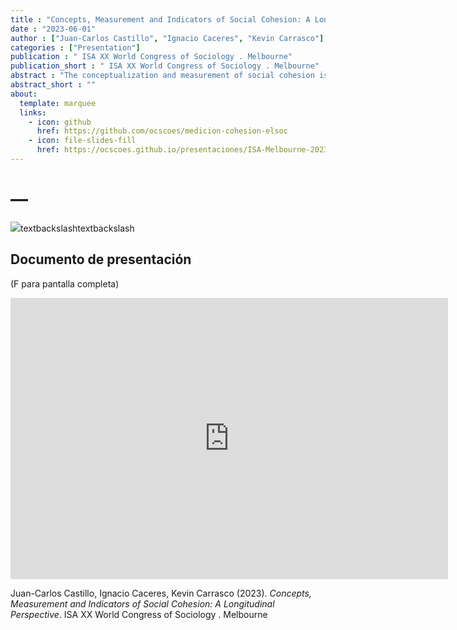 ```yaml
---
title : "Concepts, Measurement and Indicators of Social Cohesion: A Longitudinal Perspective"
date : "2023-06-01"
author : ["Juan-Carlos Castillo", "Ignacio Caceres", "Kevin Carrasco"]
categories : ["Presentation"]
publication : " ISA XX World Congress of Sociology . Melbourne"
publication_short : " ISA XX World Congress of Sociology . Melbourne"
abstract : "The conceptualization and measurement of social cohesion is far from being consensual. The different proposals coming from the academia as well as public interest organizations are diverse, making the assessment and comparison of social cohesion indicators and indexes a difficult task. In the present paper we first describe and compare several international projects aimed at conceptualizing and measuring social cohesion, such as the Social Cohesion Radar (Germany/international), the Scanlon-Monash Social Cohesion Index (Australia), ECOSOCIAL (Latin America), Mapping Social Cohesion (Canada) and the Civic Engagement and Social Cohesion report (USA). Based on this comparison, in a second part we identify the main commonalities in dimensions and subdimensions, which then are tested using data from the panel survey ELSOC (Estudio Longitudinal Social de Chile, N=3.000, 2016-2022). Results from factor analysis allow identifying four main dimensions of social cohesion: equality in social relationships, belongness, common benefits and territorial ties. Based on these results, we present a description of stability and change of social coheison indicators in Chile over the last years. The change in these indicators is discussed taking into account the recent sociopolitical context, characterized by a social outbrake in 2019 and the writing of a new constitution."
abstract_short : ""
about:
  template: marquee
  links:
    - icon: github
      href: https://github.com/ocscoes/medicion-cohesion-elsoc
    - icon: file-slides-fill
      href: https://ocscoes.github.io/presentaciones/ISA-Melbourne-2023.html
---
```

# ---

![](https://ocscoes.github.io/presentaciones/images/ISA.png)textbackslashtextbackslash 

## Documento de presentación

(F para pantalla completa)

<iframe width="700"  height="450" src="https://ocscoes.github.io/presentaciones/ISA-Melbourne-2023.html" title="Xaringan presentation" frameborder="0" allow="accelerometer; autoplay; clipboard-write; encrypted-media; gyroscope; picture-in-picture" allowfullscreen></iframe>


::: {.callout-note title="How to cite this work"}

Juan-Carlos Castillo, Ignacio Caceres, Kevin Carrasco (2023). *Concepts, Measurement and Indicators of Social Cohesion: A Longitudinal Perspective*.  ISA XX World Congress of Sociology . Melbourne

:::

